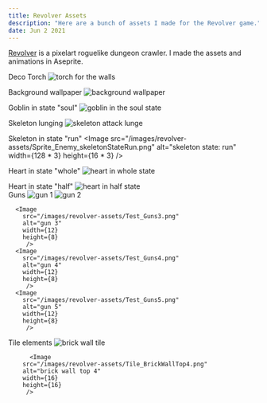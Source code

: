 ```yaml
---
title: Revolver Assets  
description: "Here are a bunch of assets I made for the Revolver game."
date: Jun 2 2021
---
```

[Revolver](/posts/revolver) is a pixelart roguelike dungeon crawler. I made the assets and animations in Aseprite.

Deco Torch <Image
        src="/images/revolver-assets/Deco_Torch.png"
        alt="torch for the walls"
        width={24}
        height={8}
         />

Background wallpaper <Image
        src="/images/revolver-assets/Sprite_Background_wallpaperRevolver.png"
        alt="background wallpaper"
        width={24}
        height={24}
         />
         
Goblin in state "soul" <Image
        src="/images/revolver-assets/Sprite_Enemy_GoblinStateSoul.png"
        alt="goblin in the soul state"
        width={60}
        height={16}
         />
         
Skeleton lunging <Image
        src="/images/revolver-assets/Sprite_Enemy_skeletonAttackLunge.png"
        alt="skeleton attack lunge"
        width={60}
        height={16}
         />
         
Skeleton in state "run" <Image
        src="/images/revolver-assets/Sprite_Enemy_skeletonStateRun.png"
        alt="skeleton state: run"
        width={128 * 3}
        height={16 * 3}
         />
         
Heart in state "whole" <Image
        src="/images/revolver-assets/Sprite_UI_heartStateWhole.png"
        alt="heart in whole state"
        width={10}
        height={13}
         />
         
Heart in state "half" <Image
        src="/images/revolver-assets/Sprite_UI_heartStateHalf.png"
        alt="heart in half state"
        width={10}
        height={13}
         />         
Guns <Image
        src="/images/revolver-assets/Test_Guns1.png"
        alt="gun 1"
        width={12}
        height={8}
         />
      <Image
        src="/images/revolver-assets/Test_Guns2.png"
        alt="gun 2"
        width={12}
        height={8}
         />

      <Image
        src="/images/revolver-assets/Test_Guns3.png"
        alt="gun 3"
        width={12}
        height={8}
         />
      <Image
        src="/images/revolver-assets/Test_Guns4.png"
        alt="gun 4"
        width={12}
        height={8}
         />
      <Image
        src="/images/revolver-assets/Test_Guns5.png"
        alt="gun 5"
        width={12}
        height={8}
         />
Tile elements <Image
        src="/images/revolver-assets/Tile_brickWall.png"
        alt="brick wall tile"
        width={16}
        height={16}
         />

          <Image
        src="/images/revolver-assets/Tile_BrickWallTop4.png"
        alt="brick wall top 4"
        width={16}
        height={16}
         />
         

         

         

         

         
